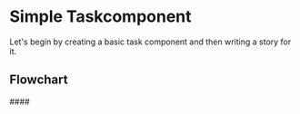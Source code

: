

<Meta of={taskStyles} name="task" />

# Simple Taskcomponent

Let's begin by creating a basic task component and then writing a story for it.

## Flowchart

<Story of={mermaid.PrivateMermaid} />
####
<Story of={markdown.PrivateMarkdown} />
